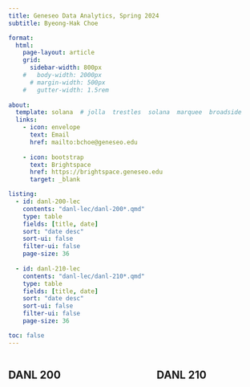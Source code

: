 ```yaml
---
title: Geneseo Data Analytics, Spring 2024
subtitle: Byeong-Hak Choe

format:
  html:
    page-layout: article
    grid:
      sidebar-width: 800px
    #   body-width: 2000px
      # margin-width: 500px
    #   gutter-width: 1.5rem
      
about:
  template: solana  # jolla  trestles  solana  marquee  broadside
  links:
    - icon: envelope
      text: Email
      href: mailto:bchoe@geneseo.edu
    
    - icon: bootstrap
      text: Brightspace
      href: https://brightspace.geneseo.edu
      target: _blank

listing: 
  - id: danl-200-lec
    contents: "danl-lec/danl-200*.qmd"
    type: table
    fields: [title, date]
    sort: "date desc"
    sort-ui: false
    filter-ui: false
    page-size: 36
  
  - id: danl-210-lec
    contents: "danl-lec/danl-210*.qmd"
    type: table
    fields: [title, date]
    sort: "date desc"
    sort-ui: false
    filter-ui: false
    page-size: 36

toc: false
---
```


<!-- ![](img/geneseo-logo-with-suny.jpg) -->

:::{.column-page-inset-right}


:::: {.columns}

::: {.column width="45%"}

## DANL 200



:::{#danl-200-lec}
:::

::: 


::: {.column width="10%"}

::: 

::: {.column width="45%"}

## DANL 210

:::{#danl-210-lec}
:::

::: 


:::: 

:::



